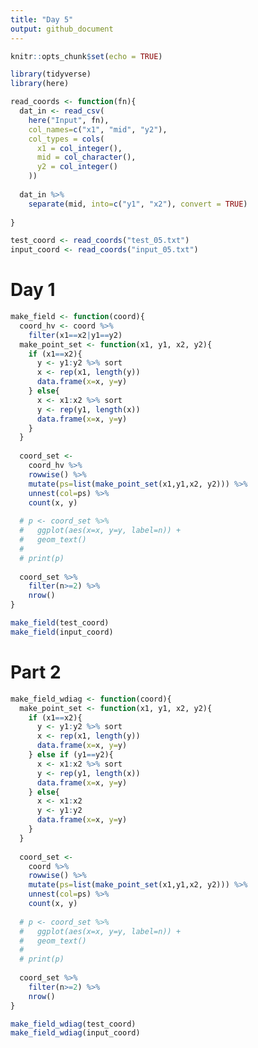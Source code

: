 ```yaml
---
title: "Day 5"
output: github_document
---
```


```r
knitr::opts_chunk$set(echo = TRUE)
```

```r
library(tidyverse)
library(here)
```

```r
read_coords <- function(fn){
  dat_in <- read_csv(
    here("Input", fn), 
    col_names=c("x1", "mid", "y2"), 
    col_types = cols(
      x1 = col_integer(),
      mid = col_character(),
      y2 = col_integer()
    ))
  
  dat_in %>%
    separate(mid, into=c("y1", "x2"), convert = TRUE)
  
}

test_coord <- read_coords("test_05.txt")
input_coord <- read_coords("input_05.txt")
```

# Day 1
```r
make_field <- function(coord){
  coord_hv <- coord %>%
    filter(x1==x2|y1==y2)
  make_point_set <- function(x1, y1, x2, y2){
    if (x1==x2){
      y <- y1:y2 %>% sort
      x <- rep(x1, length(y))
      data.frame(x=x, y=y)
    } else{
      x <- x1:x2 %>% sort
      y <- rep(y1, length(x))
      data.frame(x=x, y=y)
    }
  }
  
  coord_set <-
    coord_hv %>%
    rowwise() %>%
    mutate(ps=list(make_point_set(x1,y1,x2, y2))) %>%
    unnest(col=ps) %>%
    count(x, y)
  
  # p <- coord_set %>%
  #   ggplot(aes(x=x, y=y, label=n)) +
  #   geom_text() 
  # 
  # print(p)
  
  coord_set %>%
    filter(n>=2) %>%
    nrow()
}

make_field(test_coord)
make_field(input_coord)

```

# Part 2


```r
make_field_wdiag <- function(coord){
  make_point_set <- function(x1, y1, x2, y2){
    if (x1==x2){
      y <- y1:y2 %>% sort
      x <- rep(x1, length(y))
      data.frame(x=x, y=y)
    } else if (y1==y2){
      x <- x1:x2 %>% sort
      y <- rep(y1, length(x))
      data.frame(x=x, y=y)
    } else{
      x <- x1:x2
      y <- y1:y2
      data.frame(x=x, y=y)
    }
  }
  
  coord_set <-
    coord %>%
    rowwise() %>%
    mutate(ps=list(make_point_set(x1,y1,x2, y2))) %>%
    unnest(col=ps) %>%
    count(x, y)
  
  # p <- coord_set %>%
  #   ggplot(aes(x=x, y=y, label=n)) +
  #   geom_text() 
  # 
  # print(p)
  
  coord_set %>%
    filter(n>=2) %>%
    nrow()
}

make_field_wdiag(test_coord)
make_field_wdiag(input_coord)

```